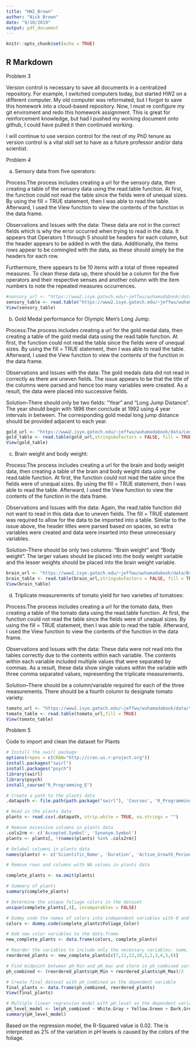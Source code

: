 ```yaml
---
title: "HW2_Brown"
author: "Nick Brown"
date: "9/10/2019"
output: pdf_document
---
```


```r
knitr::opts_chunk$set(echo = TRUE)
```

## R Markdown

Problem 3

Version control is necessary to save all documents in a centralized repository. For example, I switched computers today, but started HW2 on a different computer. My old computer was reformated, but I forgot to save this homework into a cloud-based repository. Now, I must re configure my git enviroment and redo this homework assignment. This is great for reinforcement knowledge, but had I pushed my working document onto github, I could have pulled it then continued working. 

I will continue to use version control for the rest of my PhD tenure as version control is a vital skill set to have as a future professor and/or data scientist.

Problem 4

a. Sensory data from five operators:

Process:The process includes creating a url for the sensory data, then creating a table of the sensory data using the read.table function. At first, the function could not read the table since the fields were of unequal sizes. By using the fill = TRUE statement, then I was able to read the table. Afterward, I used the View function to view the contents of the function in the data frame.


Observations and Issues with the data: These data are not in the correct fields which is why the error occurred when trying to read in the data. It appears that Operators 1 through 5 should be headers for each column, but the header appears to be added in with the data. Additionally, the Items rows appear to be comingled with the data, as these should simply be the headers for each row.

Furthermore, there appears to be 10 items with a total of three repeated measures. To clean these data up, there should be a column for the five operators and their respective senses and another column with the item numbers to note the repeated measures occurrences.

```r
#sensory_url <- "https://www2.isye.gatech.edu/~jeffwu/wuhamadabook/data/Sensory.dat"
sensory_table <- read.table("https://www2.isye.gatech.edu/~jeffwu/wuhamadabook/data/Sensory.dat", stringsAsFactors = FALSE, fill = TRUE)
View(sensory_table)
```

b. Gold Medal performance for Olympic Men's Long Jump:

Process:The process includes creating a url for the gold medal data, then creating a table of the gold medal data using the read.table function. At first, the function could not read the table since the fields were of unequal sizes. By using the fill = TRUE statement, then I was able to read the table. Afterward, I used the View function to view the contents of the function in the data frame.

Observations and Issues with the data: The gold medals data did not read in correctly as there are uneven fields. The issue appears to be that the title of the columns were parsed and hence too many variables were created. As a result, the data were placed into successive fields. 

Solution--There should only be two fields: "Year" and "Long Jump Distance". The year should begin with 1896 then conclude at 1992 using 4 year intervals in between. The corresponding gold medal long jump distance should be provided adjacent to each year.

```r
gold_url <- "https://www2.isye.gatech.edu/~jeffwu/wuhamadabook/data/LongJumpData.dat"
gold_table <- read.table(gold_url,stringsAsFactors = FALSE, fill = TRUE)
View(gold_table)
```

c. Brain weight and body weight:

Process:The process includes creating a url for the brain and body weight data, then creating a table of the brain and body weight data using the read.table function. At first, the function could not read the table since the fields were of unequal sizes. By using the fill = TRUE statement, then I was able to read the table. Afterward, I used the View function to view the contents of the function in the data frame.

Observations and Issues with the data: Again, the read.table function did not want to read in this data due to uneven fields. The fill = TRUE statement was required to allow for the data to be imported into a table. Similar to the issue above, the header titles were parsed based on spaces, so extra variables were created and data were inserted into these unnecessary variables.

Solution--There should be only two columns: "Brain weight" and "Body weight". The larger values should be placed into the body weight variable and the lesser weights should be placed into the brain weight variable.

```r
brain_url <- "https://www2.isye.gatech.edu/~jeffwu/wuhamadabook/data/BrainandBodyWeight.dat"
brain_table <- read.table(brain_url,stringsAsFactors = FALSE, fill = TRUE)
View(brain_table)
```

d. Triplicate measurements of tomato yield for two varieties of tomatoes:

Process:The process includes creating a url for the tomato data, then creating a table of the tomato data using the read.table function. At first, the function could not read the table since the fields were of unequal sizes. By using the fill = TRUE statement, then I was able to read the table. Afterward, I used the View function to view the contents of the function in the data frame.

Observations and Issues with the data: These data were not read into the tables correctly due to the contents within each variable. The contents within each variable included multiple values that were separated by commas. As a result, these data show single values within the variable with three comma separated values, representing the triplicate measurements.

Solution--There should be a column/variable required for each of the three measurements. There should be a fourth column to designate tomato variety.

```r
tomato_url <- "https://www2.isye.gatech.edu/~jeffwu/wuhamadabook/data/tomato.dat"
tomato_table <- read.table(tomato_url,fill = TRUE)
View(tomato_table)
```

Problem 5

Code to import and clean the dataset for Plants
```r
# Install the swirl package
options(repos = c(CRAN="http://cran.us.r-project.org"))
install.packages("swirl")
install.packages("psych")
library(swirl)
library(psych)
install_course("R_Programming_E")

# Create a path to the plants data
.datapath <- file.path(path.package("swirl"), 'Courses', 'R_Programming_E', 'Looking_at_Data', 'plant-data.txt')

# Read in the plants data
plants <- read.csv(.datapath, strip.white = TRUE, na.strings = "")

# Remove excessive columns in plants data
.cols2rm <- c('Accepted.Symbol', 'Synonym.Symbol')
plants <- plants[, !(names(plants) %in% .cols2rm)]

# Relabel columns in plants data
names(plants) <- c('Scientific_Name', 'Duration', 'Active_Growth_Period', 'Foliage_Color', 'pH_Min', 'pH_Max', 'Precip_Min', 'Precip_Max', 'Shade_Tolerance', 'Temp_Min_F')

# Remove rows and columns with NA values in plants data

complete_plants <- na.omit(plants)

# Summary of plants
summary(complete_plants)

# Determine the unique foliage colors in the dataset
unique(complete_plants[,4], incomparables = FALSE)

# Dummy code the names of colors into independent variables with 0 and 1 for each of the six different colors
colors <- dummy.code(complete_plants$Foliage_Color)

# Add new color variables to the data.frame
new_complete_plants <- data.frame(colors, complete_plants)

# Reorder the variables to include only the necessary variables: name, color, and pH values
reordered_plants <- new_complete_plants[c(7,11,12,10,1,2,3,4,5,6)]

# Find midpoint between pH_Min and pH_max and store in ph_combined variable
ph_combined <- (reordered_plants$pH_Min + reordered_plants$pH_Max)/2

# Create final dataset with ph_combined as the dependent variable
final_plants <- data.frame(ph_combined, reordered_plants)
View(final_plants)

# Multiple linear regression model with pH_level as the dependent variable and color as the predictors
pH_level_model <- lm(ph_combined ~ White.Gray + Yellow.Green + Dark.Green + Gray.Green + Green + Red, data = final_plants)
summary(pH_level_model)


```

Based on the regression model, the R-Squared value is 0.02. The is interpreted as 2% of the variation in pH levels is caused by the colors of the foliage.
